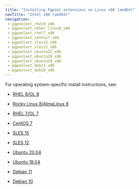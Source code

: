 ```yaml
---
title: "Installing Pgpool extensions on Linux x86 (amd64)"
navTitle: "Intel x86 (amd64)"
navigation:
 - pgpoolext_rhel8_x86
 - pgpoolext_other_linux8_x86
 - pgpoolext_rhel7_x86
 - pgpoolext_centos7_x86
 - pgpoolext_sles15_x86
 - pgpoolext_sles12_x86
 - pgpoolext_ubuntu22_x86
 - pgpoolext_ubuntu20_x86
 - pgpoolext_ubuntu18_x86
 - pgpoolext_deb11_x86
 - pgpoolext_deb10_x86
---
```


For operating system-specific install instructions, see:

  - [RHEL 8/OL 8](pgpoolext_rhel8_x86)

  - [Rocky Linux 8/AlmaLinux 8](pgpoolext_other_linux8_x86)
  - [RHEL 7/OL 7](pgpoolext_rhel7_x86)
  - [CentOS 7](pgpoolext_centos7_x86)
  - [SLES 15](pgpoolext_sles15_x86)
  - [SLES 12](pgpoolext_sles12_x86)
  - [Ubuntu 20.04](pgpoolext_ubuntu20_x86)
  - [Ubuntu 18.04](pgpoolext_ubuntu18_x86)
  - [Debian 11](pgpoolext_deb11_x86)
  - [Debian 10](pgpoolext_deb10_x86)


